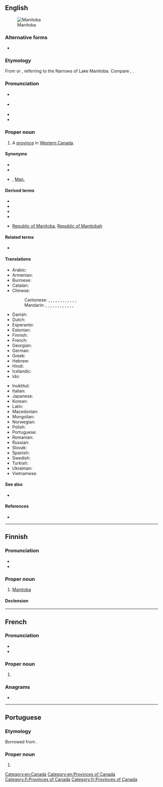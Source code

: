 ==English==
{{wikipedia}}
[[Image:MB-Canada-province.png|thumb|Manitoba]]

===Alternative forms===
* {{alter|en|Manitobah||historical|rare}}

===Etymology===
From {{bor|en|oj|manito-bah}} or {{bor|en|cr|manito-wapow||spirit strait}},  referring to the Narrows of Lake Manitoba. Compare {{cog|en|manitou}}, {{cog|oj|manidoo}}.

===Pronunciation===
* {{a|UK}} {{IPA|en|/ˈmæn.ɪ.təʊ.bə/}}
* {{a|Canada|US}} {{IPA|en|/ˌmænɪˈtoʊbə/}}
* {{hyphenation|en|Mani|toba}}
* {{audio|en|en-ca-Manitoba.ogg|Audio (CA)}}

===Proper noun===
{{en-proper noun}}

# A [[province]] in [[Western Canada]].

====Synonyms====
* {{l|en|Province of Manitoba}}
* {{l|en|MB}}
* {{l|en|Man}}, [[Man.]]

====Derived terms====
* {{l|en|Manitoba Escarpment}}
* {{l|en|Manitoba flour}}
* {{l|en|Manitoba maple||ash-leaved maple}}
* {{l|en|Manitoban}}
* {{qualifier|historical}} [[Republic of Manitoba]], [[Republic of Manitobah]]

====Related terms====
* {{l|en|Lake Manitoba}}

====Translations====
{{trans-top|Province in western Canada}}
* Arabic: {{t|ar|مَانِيتُوبَا|f|tr=manitūbā}}
* Armenian: {{t|hy|Մանիտոբա}}
* Burmese: {{t|my|မနီတိုးဗား}}
* Catalan: {{t|ca|Manitoba}}
* Chinese:
*: Cantonese: {{t|yue|緬尼托巴}}, {{t|yue|缅尼托巴|tr=min5 nei4 tok3 baa1}}, {{t|yue|緬尼托巴省}}, {{t|yue|缅尼托巴省|tr=min5 nei4 tok3 baa1 saang2}}, {{t|yue|緬尼吐巴}}, {{t|yue|缅尼吐巴|tr=min5 nei4 tou3 baa1}}, {{t|yue|緬尼吐巴省}}, {{t|yue|缅尼吐巴省|tr=min5 nei4 tou3 baa1 saang2}}, {{t|yue|曼尼托巴|tr=maan6 nei4 tok3 baa1}}, {{t|yue|曼尼托巴省|tr=maan6 nei4 tok3 baa1 saang2}}, {{t|yue|緬省}}, {{t|yue|缅省|tr=min5 saang2}} {{qualifier|short form}}, {{t|yue|曼省|tr=maan5 saang2}} {{qualifier|short form}}
*: Mandarin: {{t|cmn|緬尼托巴}}, {{t|cmn|缅尼托巴|tr=Miǎnnítuōbā}}, {{t|cmn|緬尼托巴省}}, {{t|cmn|缅尼托巴省|tr=Miǎnnítuōbā Shěng}}, {{t+|cmn|馬尼托巴}}, {{t+|cmn|马尼托巴|tr=Mǎnítuōbā}}, {{t|cmn|馬尼托巴省}}, {{t|cmn|马尼托巴省|tr=Mǎnítuōbā Shěng}}, {{t|cmn|曼尼托巴|tr=Mànnítuōbā}}, {{t|cmn|曼尼托巴省|tr=Mànnítuōbā Shěng}}, {{t|cmn|緬省}}, {{t|cmn|缅省|tr=Miǎn Shěng}} {{qualifier|short form}}, {{t|cmn|曼省|tr=Màn Shěng}} {{qualifier|short form}}
* Danish: {{t|da|Manitoba}}
* Dutch: {{t|nl|Manitoba|n}}
* Esperanto: {{t|eo|Manitobo}}
* Estonian: {{t|et|Manitoba}}
* Finnish: {{t+|fi|Manitoba}}
* French: {{t+|fr|Manitoba|m}}
* Georgian: {{t|ka|მანიტობა}}
* German: {{t+|de|Manitoba}}
* Greek: {{t|el|Μανιτόμπα|f}}
* Hebrew: {{t|he|מניטובה|tr=Manitoba}}
* Hindi: {{t|hi|मनितोबा|tr=manitōbā}}
* Icelandic: {{t|is|Manitoba}}
* Ido: {{t|io|Manitoba}}
{{trans-mid}}
* Inuktitut: {{t|iu|ᒫᓂᑑᕙ}}
* Italian: {{t+|it|Manitoba}}
* Japanese: {{t|ja|マニトバ|tr=Manitoba}}
* Korean: {{t|ko|매니토바|tr=Maenitoba}}
* Latin: {{t|la|Manitoba}}
* Macedonian: {{t|mk|Манито́ба|f}}
* Mongolian: {{t|mn|Манитоба}}
* Norwegian: {{t|no|Manitoba}}
* Polish: {{t+|pl|Manitoba}}
* Portuguese: {{t|pt|Manitoba}}
* Romanian: {{t|ro|Manitoba}}
* Russian: {{t+|ru|Манито́ба|f}}
* Slovak: {{t|sk|Manitoba}}
* Spanish: {{t|es|Manitoba}}
* Swedish: {{t+|sv|Manitoba}}
* Turkish: {{t|tr|Manitoba}}
* Ukrainian: {{t|uk|Маніто́ба|f}}
* Vietnamese: {{t|vi|Manitoba}}
{{trans-bottom}}

====See also====
* {{l|en|Appendix:Place names in Manitoba}}

====References====
* {{R:Canadian Oxford 2004}}

[[Category:en:Canada]]
[[Category:en:Provinces of Canada]]

----

==Finnish==

===Pronunciation===
* {{fi-IPA}}
* {{fi-hyphenation}}

===Proper noun===
{{fi-noun|proper=true}}

# [[#English|Manitoba]]

====Declension====
{{fi-decl-koira|n=sg|Manitob|||a}}

[[Category:fi:Provinces of Canada]]

----

==French==

===Pronunciation===
* {{fr-IPA}}
* {{rhymes|fr|a}}

===Proper noun===
{{fr-proper noun|m}}

# {{l|en|Manitoba}}

===Anagrams===
* {{l|fr|abominât}}

[[Category:fr:Provinces of Canada]]

----

==Portuguese==

===Etymology===
Borrowed from {{bor|pt|en|Manitoba}}.

===Proper noun===
{{pt-proper noun|f}}

# {{place|pt|province|c/Canada|t1=Manitoba}}